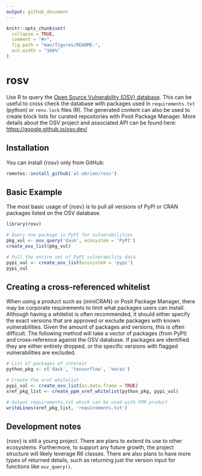 ```yaml
---
output: github_document
---
```


<!-- README.md is generated from README.Rmd. Please edit that file -->

```r
knitr::opts_chunk$set(
  collapse = TRUE,
  comment = "#>",
  fig.path = "man/figures/README-",
  out.width = "100%"
)
```

# rosv

Use R to query the [Open Source Vulnerability (OSV) database](https://osv.dev/). This can be useful to 
cross check the database with packages used in `requirements.txt` (python) or `renv.lock` files (R).
The generated content can also be used to create block lists for curated repositories with Posit Package Manager. More details about the OSV project and associated API can be found here: [https://google.github.io/osv.dev/](https://google.github.io/osv.dev/)

## Installation

You can install {rosv} only from GitHub:
```r
remotes::install_github('al-obrien/rosv')
```


## Basic Example

The most basic usage of {rosv} is to pull all versions of PyPI or CRAN packages listed 
on the OSV database.

```r
library(rosv)

# Query one package in PyPI for vulnerabilities
pkg_vul <- osv_query('dask', ecosystem = 'PyPI')
create_osv_list(pkg_vul)
```

```r
# Pull the entire set of PyPI vulnerability data
pypi_vul <- create_osv_list(ecosystem = 'pypi')
pypi_vul
```
## Creating a cross-referenced whitelist

When using a product such as {miniCRAN} or Posit Package Manager, there may be 
corporate requirements to limit what packages users can install. Although having a 
whitelist is often recommended, it should either specify the exact versions that are approved 
or exclude packages with known vulnerabilities. Given the amount of packages and versions, this 
is often difficult. The following method will take a vector of packages (from PyPI) and cross-reference against 
the OSV database. If packages are identified they are either entirely dropped, or the specific versions with flagged 
vulnerabilities are excluded.

```r
# List of packages of interest
python_pkg <- c('dask', 'tensorflow', 'keras')

# Create the xref whitelist
pypi_vul <- create_osv_list(as.data.frame = TRUE)
xref_pkg_list <- create_ppm_xref_whitelist(python_pkg, pypi_vul)

# Output requirements.txt which can be used with PPM product
writeLines(xref_pkg_list, 'requirements.txt')
```


## Development notes

{rosv} is still a young project. There are plans to extend its use to other ecosystems. 
Furthermore, to support any future growth, the project structure will likely leverage R6 classes. 
There are also plans to have more types of returned details, such as returning just the version 
input for functions like `osv_query()`.
